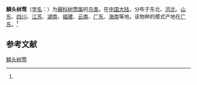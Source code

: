 {{Speciesbox
| name = 鳞头树莺
| status = 
| status_system = 
| image = 
| genus = Cettia
| species = squameiceps
| authority = (Swinhoe)<ref name='id3633'>{{cite web| url =http://www.bioinfo.cn/db05/BjdwSpecies.php?action=view&id=3633| title =鳞头树莺| work =《中国动物物种编目数据库》| publisher =中国科学院微生物研究所| author =中国科学院动物研究所| accessdate =2009-04-04| deadurl =yes| archiveurl =https://web.archive.org/web/20160305051602/http://www.bioinfo.cn/db05/BjdwSpecies.php?action=view&id=3633| archivedate =2016-03-05}}</ref>
}}

'''鳞头树莺'''（[[学名|学名]]：{{lang|la|''Cettia squameiceps''}}）为[[鶲科|鶲科]][[树莺属|树莺属]]的[[鸟类|鸟类]]。在[[中国大陆|中国大陆]]，分布于东北、[[河北|河北]]、[[山东|山东]]、[[四川|四川]]、[[江苏|江苏]]、[[湖南|湖南]]、[[福建|福建]]、[[云南|云南]]、[[广东|广东]]、[[海南|海南]]等地。该物种的模式产地在[[广东|广东]]。<ref name='id3633'/>

== 参考文献 ==
{{reflist}}

[[Category:树莺属|鳞头树莺]]


{{雀形目小作品}}